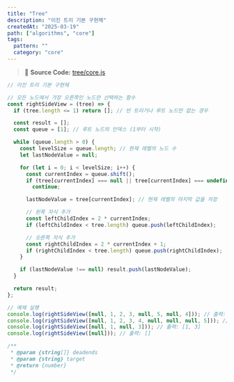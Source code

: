 ```yaml
---
title: "Tree"
description: "이진 트리 기본 구현체"
createdAt: "2025-03-19"
path: ["algorithms", "core"]
tags:
  pattern: ""
  category: "core"
---
```


> 📌 **Source Code:** [tree/core.js](https://github.com/0teklee/pattern-recognition/tree/main/site/content/tree/core.js)

```js
// 이진 트리 기본 구현체

// 모든 노드에서 가장 오른쪽인 노드만 선택하는 함수
const rightSideView = (tree) => {
  if (tree.length <= 1) return []; // 빈 트리거나 루트 노드만 없는 경우

  const result = [];
  const queue = [1]; // 루트 노드의 인덱스 (1부터 시작)

  while (queue.length > 0) {
    const levelSize = queue.length; // 현재 레벨의 노드 수
    let lastNodeValue = null;

    for (let i = 0; i < levelSize; i++) {
      const currentIndex = queue.shift();
      if (tree[currentIndex] === null || tree[currentIndex] === undefined)
        continue;

      lastNodeValue = tree[currentIndex]; // 현재 레벨의 마지막 값을 저장

      // 왼쪽 자식 추가
      const leftChildIndex = 2 * currentIndex;
      if (leftChildIndex < tree.length) queue.push(leftChildIndex);

      // 오른쪽 자식 추가
      const rightChildIndex = 2 * currentIndex + 1;
      if (rightChildIndex < tree.length) queue.push(rightChildIndex);
    }

    if (lastNodeValue !== null) result.push(lastNodeValue);
  }

  return result;
};

// 예제 실행
console.log(rightSideView([null, 1, 2, 3, null, 5, null, 4])); // 출력: [1, 3, 4]
console.log(rightSideView([null, 1, 2, 3, 4, null, null, null, 5])); // 출력: [1, 3, 4, 5]
console.log(rightSideView([null, 1, null, 3])); // 출력: [1, 3]
console.log(rightSideView([null])); // 출력: []

/**
 * @param {string[]} deadends
 * @param {string} target
 * @return {number}
 */
```
